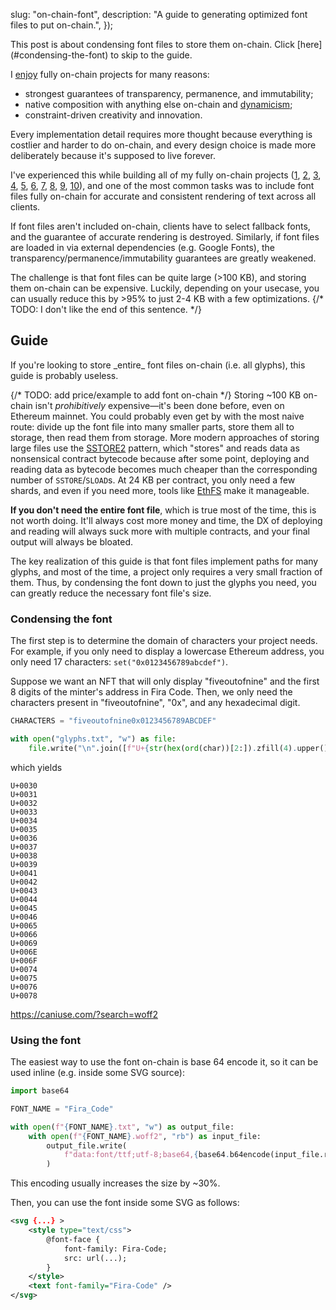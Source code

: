 

  slug: "on-chain-font",
  description: "A guide to generating optimized font files to put on-chain.",
});

<BlogHeader slug="on-chain-font" />

<Callout size="sm">
  This post is about condensing font files to store them on-chain. Click [here](#condensing-the-font) to skip to the guide.
</Callout>

I [enjoy](https://gallery.so/fiveoutofnine/galleries/2dXu2CmM2LHQOceZKfh3MYxF36m) fully on-chain projects for many reasons:

* strongest guarantees of transparency, permanence, and immutability;
* native composition with anything else on-chain and [dynamicism](https://j.mirror.xyz/w8wSN3JLHK1_oNoi2lLF-67w60Wt1WypS_kIbmsYSfE);
* constraint-driven creativity and innovation.

Every implementation detail requires more thought because everything is costlier and harder to do on-chain, and every design choice is made more deliberately because it's supposed to live forever.

I've experienced this while building all of my fully on-chain projects
([1](https://etherscan.io/address/0xB543F9043b387cE5B3d1F0d916E42D8eA2eBA2E0),
 [2](https://etherscan.io/address/0x00000000A84FcdF3E9C165e6955945E87dA2cB0D),
 [3](https://etherscan.io/address/0x0000000Ff428Cfe880A7b816FE1216184c728B21),
 [4](https://etherscan.io/address/0x0000000006bC8D9e5e9d436217B88De704a9F307),
 [5](https://etherscan.io/address/0xC0ffeEb30F5aAA18Cd0a799F6dA1bdcb46f63C44),
 [6](https://etherscan.io/address/0x2010009c4842e6B6d2630A07Dd6469172affb4dc),
 [7](https://etherscan.io/address/0x6f2df6c95d80e359a25b6a549037f3b70879b343),
 [8](https://basescan.org/address/0x8cCd70b1B74eA505dbA39d2D11C3aB6a2CB14A8c),
 [9](https://basescan.org/address/0xaDBa25b5f5035B4BBfd7b1f2eA3152FDc286474B),
 [10](https://basescan.org/address/0x555555554F0ef522f41B2C46D941DEB4d731eB65)),
and one of the most common tasks was to include font files fully on-chain for accurate and consistent rendering of text across all clients.

If font files aren't included on-chain, clients have to select fallback fonts, and the guarantee of accurate rendering is destroyed.
Similarly, if font files are loaded in via external dependencies (e.g. Google Fonts), the transparency/permanence/immutability guarantees are greatly weakened.

The challenge is that font files can be quite large (>100 KB), and storing them on-chain can be expensive.
Luckily, depending on your usecase, you can usually reduce this by >95% to just 2-4 KB with a few optimizations. {/* TODO: I don't like the end of this sentence. */}

## Guide

<Callout intent="warning">
  If you're looking to store _entire_ font files on-chain (i.e. all glyphs), this guide is probably useless.
</Callout>

{/* TODO: add price/example to add font on-chain */}
Storing ~100 KB on-chain isn't _prohibitively_ expensive&mdash;it's been done before, even on Ethereum mainnet.
You could probably even get by with the most naive route: divide up the font file into many smaller parts, store them all to storage, then read them from storage.
More modern approaches of storing large files use the [SSTORE2](https://github.com/0xsequence/sstore2) pattern, which "stores" and reads data as nonsensical contract bytecode because after some point, deploying and reading data as bytecode becomes much cheaper than the corresponding number of `SSTORE`/`SLOAD`s.
At 24 KB per contract, you only need a few shards, and even if you need more, tools like [EthFS](https://ethfs.xyz) make it manageable.

**If you don't need the entire font file**, which is true most of the time, this is not worth doing.
It'll always cost more money and time, the DX of deploying and reading will always suck more with multiple contracts, and your final output will always be bloated.

The key realization of this guide is that font files implement paths for many glyphs, and most of the time, a project only requires a very small fraction of them.
Thus, by condensing the font down to just the glyphs you need, you can greatly reduce the necessary font file's size.

### Condensing the font

The first step is to determine the domain of characters your project needs.
For example, if you only need to display a lowercase Ethereum address, you only need 17 characters: `set("0x0123456789abcdef")`.

Suppose we want an NFT that will only display "fiveoutofnine" and the first 8 digits of the minter's address in Fira Code.
Then, we only need the characters present in "fiveoutofnine", "0x", and any hexadecimal digit.

```py fileName="write_glyphs.py"
CHARACTERS = "fiveoutofnine0x0123456789ABCDEF"

with open("glyphs.txt", "w") as file:
    file.write("\n".join([f"U+{str(hex(ord(char))[2:]).zfill(4).upper()}" for char in sorted(set(CHARACTERS))]))
```

which yields

```none fileName="glyphs.txt"
U+0030
U+0031
U+0032
U+0033
U+0034
U+0035
U+0036
U+0037
U+0038
U+0039
U+0041
U+0042
U+0043
U+0044
U+0045
U+0046
U+0065
U+0066
U+0069
U+006E
U+006F
U+0074
U+0075
U+0076
U+0078
```

https://caniuse.com/?search=woff2

### Using the font

The easiest way to use the font on-chain is base 64 encode it, so it can be used inline (e.g. inside some SVG source):

```py fileName="base64_encode_font.py"
import base64

FONT_NAME = "Fira_Code"

with open(f"{FONT_NAME}.txt", "w") as output_file:
    with open(f"{FONT_NAME}.woff2", "rb") as input_file:
        output_file.write(
            f"data:font/ttf;utf-8;base64,{base64.b64encode(input_file.read()).decode('utf-8')}"
        )
```

<Callout intent="info">
  This encoding usually increases the size by ~30%.
</Callout>

Then, you can use the font inside some SVG as follows:

```svg fileName="svg_with_font.svg"
<svg {...} >
    <style type="text/css">
        @font-face {
            font-family: Fira-Code;
            src: url(...);
        }
    </style>
    <text font-family="Fira-Code" />
</svg>
```
